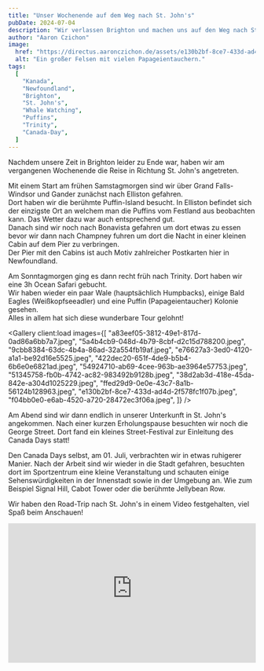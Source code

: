 ```yaml
---
title: "Unser Wochenende auf dem Weg nach St. John's"
pubDate: 2024-07-04
description: "Wir verlassen Brighton und machen uns auf den Weg nach St. John's. Auf dem Weg dorthin haben wir noch einige Stopps eingelegt."
author: "Aaron Czichon"
image:
  href: "https://directus.aaronczichon.de/assets/e130b2bf-8ce7-433d-ad4d-2f578fc1f07b.jpeg?quality=70&width=1600"
  alt: "Ein großer Felsen mit vielen Papageientauchern."
tags:
  [
    "Kanada",
    "Newfoundland",
    "Brighton",
    "St. John's",
    "Whale Watching",
    "Puffins",
    "Trinity",
    "Canada-Day",
  ]
---
```



Nachdem unsere Zeit in Brighton leider zu Ende war, haben wir am vergangenen Wochenende die Reise in Richtung St. John's angetreten.

Mit einem Start am frühen Samstagmorgen sind wir über Grand Falls-Windsor und Gander zunächst nach Elliston gefahren.  
Dort haben wir die berühmte Puffin-Island besucht. In Elliston befindet sich der einzigste Ort an welchem man die Puffins vom Festland aus beobachten kann. Das Wetter dazu war auch entsprechend gut.  
Danach sind wir noch nach Bonavista gefahren um dort etwas zu essen bevor wir dann nach Champney fuhren um dort die Nacht in einer kleinen Cabin auf dem Pier zu verbringen.  
Der Pier mit den Cabins ist auch Motiv zahlreicher Postkarten hier in Newfoundland.

Am Sonntagmorgen ging es dann recht früh nach Trinity. Dort haben wir eine 3h Ocean Safari gebucht.  
Wir haben wieder ein paar Wale (hauptsächlich Humpbacks), einige Bald Eagles (Weißkopfseeadler) und eine Puffin (Papageientaucher) Kolonie gesehen.  
Alles in allem hat sich diese wunderbare Tour gelohnt!

<Gallery
  client:load
  images={[
    "a83eef05-3812-49e1-817d-0ad86a6bb7a7.jpeg",
    "5a4b4cb9-048d-4b79-8cbf-d2c15d788200.jpeg",
    "9cbb8384-63dc-4b4a-86ad-32a554fb19af.jpeg",
    "e76627a3-3ed0-4120-a1a1-be92d16e5525.jpeg",
    "422dec20-651f-4de9-b5b4-6b6e0e6821ad.jpeg",
    "54924710-ab69-4cee-963b-ae3964e57753.jpeg",
    "51345758-fb0b-4742-ac82-983492b9128b.jpeg",
    "38d2ab3d-418e-45da-842e-a304d1025229.jpeg",
    "ffed29d9-0e0e-43c7-8a1b-56124b128963.jpeg",
    "e130b2bf-8ce7-433d-ad4d-2f578fc1f07b.jpeg",
    "f04bb0e0-e6ab-4520-a720-28472ec3f06a.jpeg",
  ]}
/>

Am Abend sind wir dann endlich in unserer Unterkunft in St. John's angekommen. Nach einer kurzen Erholungspause besuchten wir noch die George Street. Dort fand ein kleines Street-Festival zur Einleitung des Canada Days statt!

Den Canada Days selbst, am 01. Juli, verbrachten wir in etwas ruhigerer Manier. Nach der Arbeit sind wir wieder in die Stadt gefahren, besuchten dort im Sportzentrum eine kleine Veranstaltung und schauten einige Sehenswürdigkeiten in der Innenstadt sowie in der Umgebung an. Wie zum Beispiel Signal Hill, Cabot Tower oder die berühmte Jellybean Row.

Wir haben den Road-Trip nach St. John's in einem Video festgehalten, viel Spaß beim Anschauen!

<div style="position: relative; padding-top: 56.25%;">
  <iframe
    src="https://customer-rnx58v5rm01lsk0m.cloudflarestream.com/f22d5259361a077f16ceea24d87963a8/iframe?poster=https%3A%2F%2Fcustomer-rnx58v5rm01lsk0m.cloudflarestream.com%2Ff22d5259361a077f16ceea24d87963a8%2Fthumbnails%2Fthumbnail.jpg%3Ftime%3D%26height%3D600"
    loading="lazy"
    style="border: none; position: absolute; top: 0; left: 0; height: 100%; width: 100%;"
    allow="accelerometer; gyroscope; autoplay; encrypted-media; picture-in-picture;"
    allowfullscreen="true"
  ></iframe>
</div>
